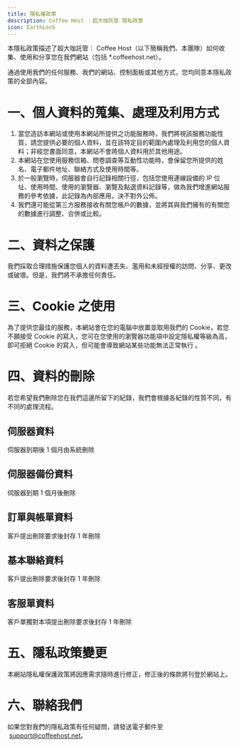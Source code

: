 ```yaml
---
title: 隱私權政策
description: Coffee Host ｜超大咖託管 隱私政策
icon: EarthLock
---
```


本隱私政策描述了超大咖託管｜ Coffee Host（以下簡稱我們、本團隊）如何收集、使用和分享您在我們網站（包括 \*.coffeehost.net）。

通過使用我們的任何服務、我們的網站、控制面板或其他方式，您均同意本隱私政策的全部內容。

# 一、個人資料的蒐集、處理及利用方式

1. 當您造訪本網站或使用本網站所提供之功能服務時，我們將視該服務功能性質，請您提供必要的個人資料，並在該特定目的範圍內處理及利用您的個人資料；非經您書面同意，本網站不會將個人資料用於其他用途。
2. 本網站在您使用服務信箱、問卷調查等互動性功能時，會保留您所提供的姓名、電子郵件地址、聯絡方式及使用時間等。
3. 於一般瀏覽時，伺服器會自行記錄相關行徑，包括您使用連線設備的 IP 位址、使用時間、使用的瀏覽器、瀏覽及點選資料記錄等，做為我們增進網站服務的參考依據，此記錄為內部應用，決不對外公佈。
4. 我們還可能從第三方服務接收有關您帳戶的數據，並將其與我們擁有的有關您的數據進行調整、合併或比較。

# 二、資料之保護

我們採取合理措施保護您個人的資料遭丟失、濫用和未經授權的訪問、分享、更改或破壞。但是，我們將不承擔任何責任。

# 三、Cookie 之使用

為了提供您最佳的服務，本網站會在您的電腦中放置並取用我們的 Cookie，若您不願接受 Cookie 的寫入，您可在您使用的瀏覽器功能項中設定隱私權等級為高，即可拒絕 Cookie 的寫入，但可能會導致網站某些功能無法正常執行 。

# 四、資料的刪除

若您希望我們刪除您在我們這邊所留下的紀錄，我們會根據各紀錄的性質不同，有不同的處理流程。

## 伺服器資料

伺服器到期後 1 個月由系統刪除

## 伺服器備份資料

伺服器到期 1 個月後刪除

## 訂單與帳單資料

客戶提出刪除要求後封存 1 年刪除

## 基本聯絡資料

客戶提出刪除要求後封存 1 年刪除

## 客服單資料

客戶單獨對本項提出刪除要求後封存 1 年刪除

# 五、隱私政策變更

本網站隱私權保護政策將因應需求隨時進行修正，修正後的條款將刊登於網站上。

# 六、聯絡我們

如果您對我們的隱私政策有任何疑問，請發送電子郵件至  support@coffeehost.net。
